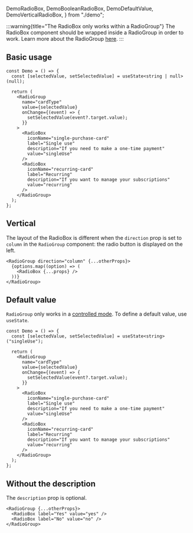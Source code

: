   DemoRadioBox,
  DemoBooleanRadioBox,
  DemoDefaultValue,
  DemoVerticalRadioBox,
} from "./demo";

:::warning{title="The RadioBox only works within a RadioGroup"}
The RadioBox component should be wrapped inside a RadioGroup in order to work.
Learn more about the RadioGroup [here](/docs/components/radio-group).
:::

## Basic usage

<Preview>
  <DemoRadioBox />
</Preview>

```tsx sandbox
const Demo = () => {
  const [selectedValue, setSelectedValue] = useState<string | null>(null);

  return (
    <RadioGroup
      name="cardType"
      value={selectedValue}
      onChange={(event) => {
        setSelectedValue(event?.target.value);
      }}
    >
      <RadioBox
        iconName="single-purchase-card"
        label="Single use"
        description="If you need to make a one-time payment"
        value="singleUse"
      />
      <RadioBox
        iconName="recurring-card"
        label="Recurring"
        description="If you want to manage your subscriptions"
        value="recurring"
      />
    </RadioGroup>
  );
};
```

## Vertical

The layout of the RadioBox is different when the `direction` prop is set to `column` in the `RadioGroup` component: the radio button is displayed on the left.

<Preview>
  <DemoVerticalRadioBox />
</Preview>

```tsx
<RadioGroup direction="column" {...otherProps}>
  {options.map((option) => (
    <RadioBox {...props} />
  ))}
</RadioGroup>
```

## Default value

`RadioGroup` only works in a [controlled mode](https://react.dev/reference/react-dom/components/input#controlling-an-input-with-a-state-variable).
To define a default value, use `useState`.

<Preview>
  <DemoDefaultValue />
</Preview>

```tsx sandbox
const Demo = () => {
  const [selectedValue, setSelectedValue] = useState<string>("singleUse");

  return (
    <RadioGroup
      name="cardType"
      value={selectedValue}
      onChange={(event) => {
        setSelectedValue(event?.target.value);
      }}
    >
      <RadioBox
        iconName="single-purchase-card"
        label="Single use"
        description="If you need to make a one-time payment"
        value="singleUse"
      />
      <RadioBox
        iconName="recurring-card"
        label="Recurring"
        description="If you want to manage your subscriptions"
        value="recurring"
      />
    </RadioGroup>
  );
};
```

## Without the description

The `description` prop is optional.

<Preview>
  <DemoBooleanRadioBox />
</Preview>

```tsx
<RadioGroup {...otherProps}>
  <RadioBox label="Yes" value="yes" />
  <RadioBox label="No" value="no" />
</RadioGroup>
```
